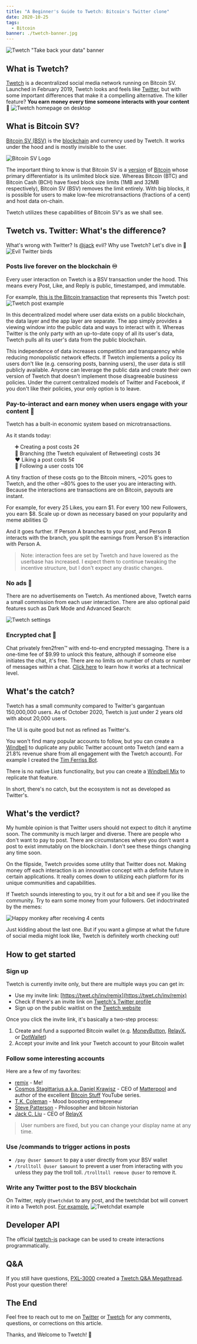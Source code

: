```yaml
---
title: "A Beginner's Guide to Twetch: Bitcoin's Twitter clone"
date: 2020-10-25
tags:
  - Bitcoin
banner: ./twetch-banner.jpg
---
```



![Twetch "Take back your data" banner](./twetch-banner.jpg)

<h2 id="what-is-twetch">What is Twetch?</h2>

[Twetch](https://twetch.app) is a decentralized social media network running on Bitcoin SV. Launched in February 2019, Twetch looks and feels like [Twitter](https://twitter.com), but with some important differences that make it a compelling alternative. The killer feature? **You earn money every time someone interacts with your content** 🤑 ![Twetch homepage on desktop](./twetch-homepage-desktop.PNG)

<h2 id="what-is-bitcoin-sv">What is Bitcoin SV?</h2>

[Bitcoin SV (BSV)](https://bitcoinsv.io/) is the [blockchain](https://en.wikipedia.org/wiki/Blockchain) and currency used by Twetch. It works under the hood and is mostly invisible to the user.

![Bitcoin SV Logo](./bitcoin-sv-logo.jpg)

The important thing to know is that Bitcoin SV is a [version](https://www.investopedia.com/terms/h/hard-fork.asp) of [Bitcoin](https://bitcoin.org/bitcoin.pdf) whose primary differentiator is its unlimited block size. Whereas Bitcoin (BTC) and Bitcoin Cash (BCH) have fixed block size limits (1MB and 32MB respectively), Bitcoin SV (BSV) removes the limit entirely. With big blocks, it is possible for users to make low-fee microtransactions (fractions of a cent) and host data on-chain.

Twetch utilizes these capabilities of Bitcoin SV's as we shall see.

## Twetch vs. Twitter: What's the difference?

What's wrong with Twitter? Is [@jack](https://twitter.com/jack) evil? Why use Twetch? Let's dive in 🤿
![Evil Twitter birds](./evil-twitter-birds.png)

### Posts live forever on the blockchain ♾️

Every user interaction on Twetch is a BSV transaction under the hood. This means every Post, Like, and Reply is public, timestamped, and immutable.

For example, [this is the Bitcoin transaction](https://search.matterpool.io/tx/11b05d8ca4f5b1084ede31c2b8f9e4d1c0d493f0d16c45051aec9d072f50a1dd) that represents this Twetch post:
![Twetch post example](./twetch-post-example.PNG)

In this decentralized model where user data exists on a public blockchain, the data layer and the app layer are separate. The app simply provides a viewing window into the public data and ways to interact with it. Whereas Twitter is the only party with an up-to-date copy of all its user's data, Twetch pulls all its user's data from the public blockchain.

This independence of data increases competition and transparency while reducing monopolistic network effects. If Twetch implements a policy its users don't like (e.g. censoring posts, banning users), the user data is still publicly available. Anyone can leverage the public data and create their own version of Twetch that doesn't implement those disagreeable business policies. Under the current centralized models of Twitter and Facebook, if you don't like their policies, your only option is to leave.


### Pay-to-interact and earn money when users engage with your content 🤑

Twetch has a built-in economic system based on microtransactions.

As it stands today:

<ul style="list-style-type:none">
    <li>➕ Creating a post costs 2¢</li>
    <li>🌱 Branching (the Twetch equivalent of Retweeting) costs 3¢</li>
    <li>❤️ Liking a post costs 5¢</li>
    <li>👀 Following a user costs 10¢</li>
</ul>

A tiny fraction of these costs go to the Bitcoin miners, ~20% goes to Twetch, and the other ~80% goes to the user you are interacting with. Because the interactions are transactions are on Bitcoin, payouts are instant.

For example, for every 25 Likes, you earn $1. For every 100 new Followers, you earn $8. Scale up or down as necessary based on your popularity and meme abilities 😉

And it goes further. If Person A branches to your post, and Person B interacts with the branch, you split the earnings from Person B's interaction with Person A.

> Note: interaction fees are set by Twetch and have lowered as the userbase has increased. I expect them to continue tweaking the incentive structure, but I don't expect any drastic changes.

### No ads 🚫

There are no advertisements on Twetch. As mentioned above, Twetch earns a small commission from each user interaction. There are also optional paid features such as Dark Mode and Advanced Search:

![Twetch settings](./twetch-settings.PNG)

### Encrypted chat 💬

Chat privately fren2fren™ with end-to-end encrypted messaging. There is a one-time fee of $9.99 to unlock this feature, although if someone else initiates the chat, it's free. There are no limits on number of chats or number of messages within a chat. [Click here](https://www.zdnet.com/article/blockchain-based-twitter-competitor-twetch-releases-encrypted-chat-app/) to learn how it works at a technical level.

## What's the catch?

Twetch has a small community compared to Twitter's gargantuan 150,000,000 users. As of October 2020, Twetch is just under 2 years old with about 20,000 users.

The UI is quite good but not as refined as Twitter's.

You won't find many popular accounts to follow, but you can create a [Windbell](https://windbell.app/) to duplicate any public Twitter account onto Twetch (and earn a 21.8% revenue share from all engagement with the Twetch account). For example I created the [Tim Ferriss Bot](https://twetch.app/u/17108).

There is no native Lists functionality, but you can create a [Windbell Mix](https://windbell.app/mix/) to replicate that feature.

In short, there's no catch, but the ecosystem is not as developed as Twitter's.

## What's the verdict?

My humble opinion is that Twitter users should not expect to ditch it anytime soon. The community is much larger and diverse. There are people who don't want to pay to post. There are circumstances where you don't want a post to exist immutably on the blockchain. I don't see these things changing any time soon.

On the flipside, Twetch provides some utility that Twitter does not. Making money off each interaction is an innovative concept with a definite future in certain applications. It really comes down to utilizing each platform for its unique communities and capabilities.

If Twetch sounds interesting to you, try it out for a bit and see if you like the community. Try to earn some money from your followers. Get indoctrinated by the memes:

![Happy monkey after receiving 4 cents](./confused-chan-orange-meme.PNG)

Just kidding about the last one. But if you want a glimpse at what the future of social media might look like, Twetch is definitely worth checking out!

## How to get started

### Sign up

Twetch is currently invite only, but there are multiple ways you can get in:

- Use my invite link: [https://twet.ch/inv/remjx](https://twet.ch/inv/remjx)
- Check if there's an invite link on [Twetch's Twitter profile](https://twitter.com/twetchapp)
- Sign up on the public waitlist on the [Twetch website](https://twetch.app)

Once you click the invite link, it's basically a two-step process:
1. Create and fund a supported Bitcoin wallet (e.g. [MoneyButton](https://www.moneybutton.com/money), [RelayX](https://www.relayx.com/), or [DotWallet](https://www.dotwallet.com/en/))
2. Accept your invite and link your Twetch account to your Bitcoin wallet

### Follow some interesting accounts

Here are a few of my favorites:

- [remjx](https://twetch.app/u/4652) - Me!
- [Cosmos Stagittarius a.k.a. Daniel Krawisz](https://twetch.app/u/24) - CEO of [Matterpool](https://matterpool.io/) and author of the excellent [Bitcoin Stuff](https://www.youtube.com/watch?v=a01XvAUc0Ic&list=PL_oaohwmog0OUlHgG24julyflhnXemM4G) YouTube series.
- [T.K. Coleman](https://twetch.app/u/931) - Mood boosting entrepreneur
- [Steve Patterson](https://twetch.app/u/4179) - Philosopher and bitcoin historian
- [Jack C. Liu](https://twetch.app/u/255) - CEO of [RelayX](https://relayx.com)

> User numbers are fixed, but you can change your display name at any time.

### Use /commands to trigger actions in posts

- `/pay @user $amount` to pay a user directly from your BSV wallet
- `/trolltoll @user $amount` to prevent a user from interacting with you unless they pay the troll toll. `/trolltoll remove @user` to remove it.

### Write any Twitter post to the BSV blockchain

On Twitter, reply `@twetchdat` to any post, and the twetchdat bot will convert it into a Twetch post. [For example](https://twitter.com/remjxd/status/1320228429564870656),
![Twetchdat example](./twetchdat-example.png)

## Developer API

The official [twetch-js](https://github.com/twetch-inc/twetch-js) package can be used to create interactions programmatically.

## Q&A

If you still have questions, [PXL-3000](https://twetch.app/u/16322) created a [Twetch Q&A Megathread](https://twetch.app/t/886c80acc2071f0526ea64774ee7fcfc5ed2809fedfff64d8d4af62370f86606fw). Post your question there!

## The End

Feel free to reach out to me on <a href={links.myTwitterUrl}>Twitter</a> or <a href={links.myTwetchUrl}>Twetch</a> for any comments, questions, or corrections on this article.

Thanks, and Welcome to Twetch! 🚀
